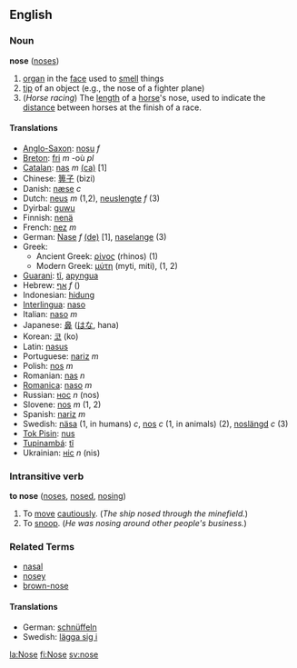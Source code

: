 {{Wikipedia}}

==English==

===Noun===
'''nose''' ([[noses]])

# [[organ]] in the [[face]] used to [[smell]] things
# [[tip]] of an object (e.g., the nose of a fighter plane)
# (''Horse racing'') The [[length]] of a [[horse]]'s nose, used to indicate the [[distance]] between horses at the finish of a race.

====Translations====
*[[Anglo-Saxon]]: [[nosu]] ''f''
*[[Breton]]: [[fri]] ''m'' -où ''pl''
*[[Catalan]]: [[nas]] ''m'' [[:ca:nas|(ca)]] [1]
*Chinese: [[箅子]] (bìzi)
*Danish: [[næse]] ''c''
*Dutch: [[neus]] ''m'' (1,2), [[neuslengte]] ''f'' (3)
*Dyirbal: [[guwu]]
*Finnish: [[nenä]]
*French: [[nez]] ''m''
*German: [[Nase]] ''f'' [[:de:Nase|(de)]] [1], [[naselange]] (3)
*Greek:
**Ancient Greek: [[ρίνος]] (rhinos) (1)
**Modern Greek: [[μύτη]] (myti, miti), (1, 2)
*[[Guarani]]: [[tĩ]], [[apyngua]]
*Hebrew: [[אף]] ''f'' ()
*Indonesian: [[hidung]]
*[[Interlingua]]: [[naso]]
*Italian: [[naso]] ''m''
*Japanese: [[鼻]] ([[はな]], hana)
*Korean: [[코]] (ko)
*Latin: [[nasus]]
*Portuguese: [[nariz]] ''m''
*Polish: [[nos]] ''m''
*Romanian: [[nas]] ''n''
*[[Romanica]]: [[naso]] ''m''
*Russian: [[нос]] ''n'' (nos)
*Slovene: [[nos]] ''m'' (1, 2)
*Spanish: [[nariz]] ''m''
*Swedish: [[näsa]] (1, in humans) ''c'', [[nos]] ''c'' (1, in animals) (2), [[noslängd]] ''c'' (3)
*[[Tok Pisin]]: [[nus]]
*[[Tupinambá]]: [[tĩ]]
*Ukrainian: [[ніс]] ''n'' (nis)

===Intransitive verb===
'''to nose''' ([[noses]], [[nosed]], [[nosing]])

#To [[move]] [[cautiously]].  (''The ship nosed through the minefield.'')
#To [[snoop]].  (''He was nosing around other people's business.'')

===Related Terms===
*[[nasal]]
*[[nosey]]
*[[brown-nose]]

====Translations====
*German: [[schnüffeln]]
*Swedish: [[lägga sig i]]

[[la:Nose]]
[[fi:Nose]]
[[sv:nose]]